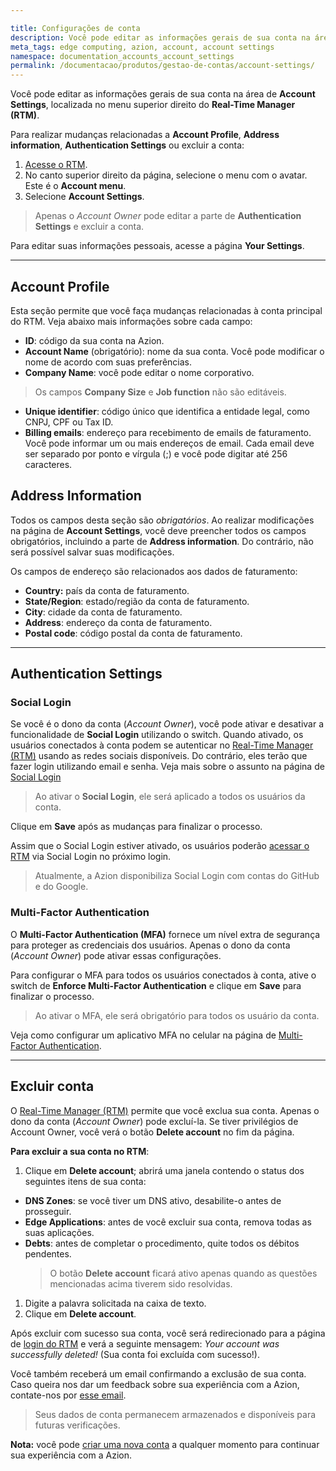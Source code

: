 ```yaml
---

title: Configurações de conta
description: Você pode editar as informações gerais de sua conta na área de Account Settings, localizada no menu superior direito do Real-Time Manager (RTM).
meta_tags: edge computing, azion, account, account settings
namespace: documentation_accounts_account_settings
permalink: /documentacao/produtos/gestao-de-contas/account-settings/
---
```


Você pode editar as informações gerais de sua conta na área de **Account Settings**, localizada no menu superior direito do **Real-Time Manager (RTM)**.

Para realizar mudanças relacionadas a **Account Profile**, **Address information**, **Authentication Settings** ou excluir a conta:

1. [Acesse o RTM](https://manager.azion.com/).
2. No canto superior direito da página, selecione o menu com o avatar. Este é o **Account menu**.
3. Selecione **Account Settings**.

> Apenas o *Account Owner* pode editar a parte de **Authentication Settings** e excluir a conta.

Para editar suas informações pessoais, acesse a página **Your Settings**.

---

## Account Profile

Esta seção permite que você faça mudanças relacionadas à conta principal do RTM. Veja abaixo mais informações sobre cada campo:

- **ID**: código da sua conta na Azion.
- **Account Name** (obrigatório): nome da sua conta. Você pode modificar o nome de acordo com suas preferências.
- **Company Name**: você pode editar o nome corporativo.

> Os campos **Company Size** e **Job function** não são editáveis.

- **Unique identifier**: código único que identifica a entidade legal, como CNPJ, CPF ou Tax ID.
- **Billing emails**: endereço para recebimento de emails de faturamento. Você pode informar um ou mais endereços de email. Cada email deve ser separado por ponto e vírgula (;) e você pode digitar até 256 caracteres.

## Address Information

Todos os campos desta seção são *obrigatórios*. Ao realizar modificações na página de **Account Settings**, você deve preencher todos os campos obrigatórios, incluindo a parte de **Address information**. Do contrário, não será possível salvar suas modificações.

Os campos de endereço são relacionados aos dados de faturamento:

- **Country:** país da conta de faturamento.
- **State/Region**: estado/região da conta de faturamento.
- **City**: cidade da conta de faturamento.
- **Address**: endereço da conta de faturamento.
- **Postal code**: código postal da conta de faturamento.

---

## Authentication Settings

### Social Login

Se você é o dono da conta (*Account Owner*), você pode ativar e desativar a funcionalidade de **Social Login** utilizando o switch. Quando ativado, os usuários conectados à conta podem se autenticar no [Real-Time Manager (RTM)](https://manager.azion.com/) usando as redes sociais disponíveis. Do contrário, eles terão que fazer login utilizando email e senha. Veja mais sobre o assunto na página de [Social Login](/pt-br/documentacao/produtos/gestao-de-contas/social-login/)

> Ao ativar o **Social Login**, ele será aplicado a todos os usuários da conta.

Clique em **Save** após as mudanças para finalizar o processo.

Assim que o Social Login estiver ativado, os usuários poderão [acessar o RTM](https://manager.azion.com/) via Social Login no próximo login.

> Atualmente, a Azion disponibiliza Social Login com contas do GitHub e do Google.

### Multi-Factor Authentication

O **Multi-Factor Authentication (MFA)** fornece um nível extra de segurança para proteger as credenciais dos usuários. Apenas o dono da conta (*Account Owner*) pode ativar essas configurações.

Para configurar o MFA para todos os usuários conectados à conta, ative o switch de **Enforce Multi-Factor Authentication** e clique em **Save** para finalizar o processo.

> Ao ativar o MFA, ele será obrigatório para todos os usuário da conta.

Veja como configurar um aplicativo MFA no celular na página de [Multi-Factor Authentication](/pt-br/documentacao/produtos/gestao-de-contas/multi-factor-authentication/).

---

## Excluir conta

O [Real-Time Manager (RTM)](https://manager.azion.com/) permite que você exclua sua conta. Apenas o dono da conta (*Account Owner*) pode excluí-la. Se tiver privilégios de Account Owner, você verá o botão **Delete account** no fim da página.

**Para excluir a sua conta no RTM**: 

1. Clique em **Delete account**; abrirá uma janela contendo o status dos seguintes itens de sua conta:
* **DNS Zones**: se você tiver um DNS ativo, desabilite-o antes de prosseguir.
* **Edge Applications**: antes de você excluir sua conta, remova todas as suas aplicações.
* **Debts**: antes de completar o procedimento, quite todos os débitos pendentes.
  > O botão **Delete account** ficará ativo apenas quando as questões mencionadas acima tiverem sido resolvidas.
1. Digite a palavra solicitada na caixa de texto.
1. Clique em **Delete account**.

Após excluir com sucesso sua conta, você será redirecionado para a página de [login do RTM](https://manager.azion.com/signup/) e verá a seguinte mensagem: *Your account was successfully deleted!* (Sua conta foi excluída com sucesso!).

Você também receberá um email confirmando a exclusão de sua conta. Caso queira nos dar um feedback sobre sua experiência com a Azion, contate-nos por [esse email](mailto:feedback@azion.com).

> Seus dados de conta permanecem armazenados e disponíveis para futuras verificações.

**Nota:** você pode [criar uma nova conta](/pt-br/documentacao/produtos/gestao-de-contas/criar-conta/) a qualquer momento para continuar sua experiência com a Azion.


